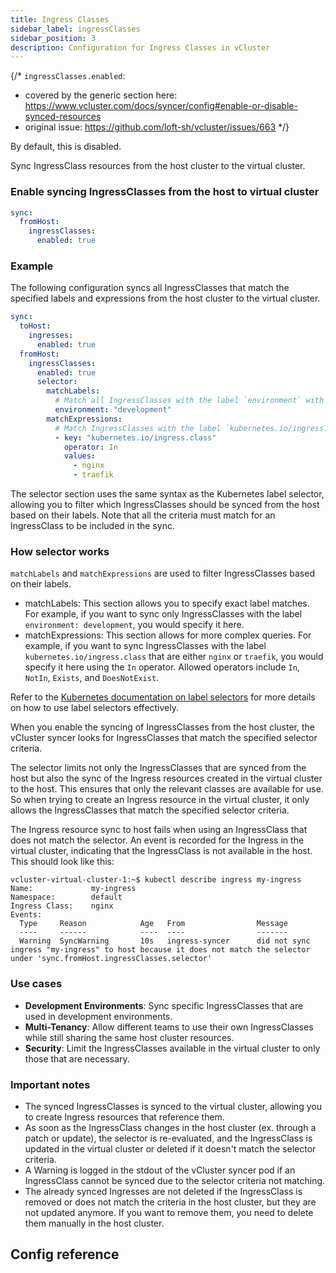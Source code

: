 ```yaml
---
title: Ingress Classes
sidebar_label: ingressClasses
sidebar_position: 3
description: Configuration for Ingress Classes in vCluster
---
```



{/*
`ingressClasses.enabled`:
- covered by the generic section here: https://www.vcluster.com/docs/syncer/config#enable-or-disable-synced-resources
- original issue: https://github.com/loft-sh/vcluster/issues/663
*/}

By default, this is disabled.

Sync IngressClass resources from the host cluster to the virtual cluster.

### Enable syncing IngressClasses from the host to virtual cluster

```YAML
sync:
  fromHost:
    ingressClasses:
      enabled: true
```

### Example
The following configuration syncs all IngressClasses that match the specified labels and expressions from the host cluster to the virtual cluster.

```YAML
sync:
  toHost:
    ingresses:
      enabled: true
  fromHost:
    ingressClasses:
      enabled: true
      selector:
        matchLabels:
          # Match all IngressClasses with the label `environment` with value `development`
          environment: "development"
        matchExpressions:
          # Match IngressClasses with the label `kubernetes.io/ingress.class` that are either `nginx` or `traefik`
          - key: "kubernetes.io/ingress.class"
            operator: In
            values:
              - nginx
              - traefik
```

The selector section uses the same syntax as the Kubernetes label selector, allowing you to filter which IngressClasses should be synced from the host based on their labels.
Note that all the criteria must match for an IngressClass to be included in the sync.

### How selector works

`matchLabels` and `matchExpressions` are used to filter IngressClasses based on their labels.
- matchLabels: This section allows you to specify exact label matches. For example, if you want to sync only IngressClasses with the label `environment: development`, you would specify it here.
- matchExpressions: This section allows for more complex queries. For example, if you want to sync IngressClasses with the label `kubernetes.io/ingress.class` that are either `nginx` or `traefik`, you would specify it here using the `In` operator. Allowed operators include `In`, `NotIn`, `Exists`, and `DoesNotExist`.

Refer to the [Kubernetes documentation on label selectors](https://kubernetes.io/docs/concepts/overview/working-with-objects/labels/#resources-that-support-set-based-requirements) for more details on how to use label selectors effectively.

When you enable the syncing of IngressClasses from the host cluster, the vCluster syncer looks for IngressClasses that match the specified selector criteria.

The selector limits not only the IngressClasses that are synced from the host but also the sync of the Ingress resources created in the virtual cluster to the host.
This ensures that only the relevant classes are available for use. So when trying to create an Ingress resource in the virtual cluster, it only allows the IngressClasses that match the specified selector criteria.

The Ingress resource sync to host fails when using an IngressClass that does not match the selector. An event is recorded for the Ingress in the virtual cluster, indicating that the IngressClass is not available in the host.
This should look like this:

```shell
vcluster-virtual-cluster-1:~$ kubectl describe ingress my-ingress
Name:             my-ingress
Namespace:        default
Ingress Class:    nginx
Events:
  Type     Reason            Age   From                Message
  ----     ------            ----  ----                -------
  Warning  SyncWarning       10s   ingress-syncer      did not sync ingress "my-ingress" to host because it does not match the selector under 'sync.fromHost.ingressClasses.selector'
```

### Use cases
- **Development Environments**: Sync specific IngressClasses that are used in development environments.
- **Multi-Tenancy**: Allow different teams to use their own IngressClasses while still sharing the same host cluster resources.
- **Security**: Limit the IngressClasses available in the virtual cluster to only those that are necessary.

### Important notes
- The synced IngressClasses is synced to the virtual cluster, allowing you to create Ingress resources that reference them.
- As soon as the IngressClass changes in the host cluster (ex. through a patch or update), the selector is re-evaluated, and the IngressClass is updated in the virtual cluster or deleted if it doesn't match the selector criteria.
- A Warning is logged in the stdout of the vCluster syncer pod if an IngressClass cannot be synced due to the selector criteria not matching.
- The already synced Ingresses are not deleted if the IngressClass is removed or does not match the criteria in the host cluster, but they are not updated anymore. If you want to remove them, you need to delete them manually in the host cluster.

## Config reference

<EnableSwitch/>
